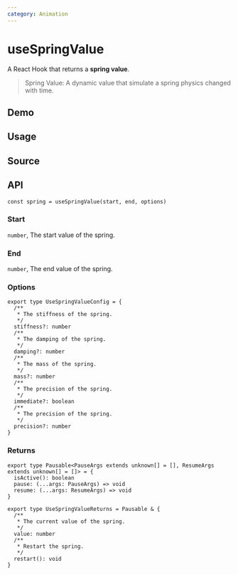 ```yaml
---
category: Animation
---
```


# useSpringValue


<HooksType category="Animation" pausable />

A React Hook that returns a **spring value**.

> Spring Value: A dynamic value that simulate a spring physics changed with time.

## Demo


<App />

## Usage



## Source


<Source />

## API

```tsx
const spring = useSpringValue(start, end, options)
```

### Start

`number`, The start value of the spring.

### End

`number`, The end value of the spring.

### Options

```tsx
export type UseSpringValueConfig = {
  /**
   * The stiffness of the spring.
   */
  stiffness?: number
  /**
   * The damping of the spring.
   */
  damping?: number
  /**
   * The mass of the spring.
   */
  mass?: number
  /**
   * The precision of the spring.
   */
  immediate?: boolean
  /**
   * The precision of the spring.
   */
  precision?: number
}
```

### Returns

```tsx
export type Pausable<PauseArgs extends unknown[] = [], ResumeArgs extends unknown[] = []> = {
  isActive(): boolean
  pause: (...args: PauseArgs) => void
  resume: (...args: ResumeArgs) => void
}

export type UseSpringValueReturns = Pausable & {
  /**
   * The current value of the spring.
   */
  value: number
  /**
   * Restart the spring.
   */
  restart(): void
}
```
